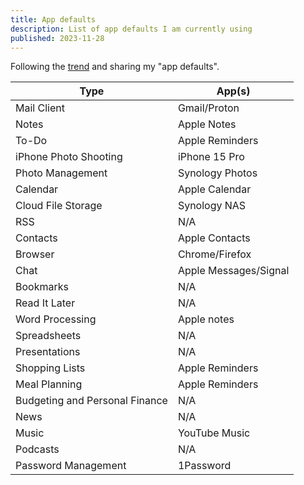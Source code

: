 ```yaml
---
title: App defaults
description: List of app defaults I am currently using
published: 2023-11-28
---
```


Following the [trend](https://defaults.rknight.me/) and sharing my "app defaults".

| Type | App(s) |
|-|-|
| Mail Client | Gmail/Proton |
| Notes | Apple Notes |
| To-Do | Apple Reminders |
| iPhone Photo Shooting | iPhone 15 Pro |
| Photo Management | Synology Photos |
| Calendar | Apple Calendar |
| Cloud File Storage | Synology NAS |
| RSS | N/A |
| Contacts | Apple Contacts |
| Browser | Chrome/Firefox |
| Chat | Apple Messages/Signal |
| Bookmarks | N/A |
| Read It Later | N/A |
| Word Processing | Apple notes |
| Spreadsheets | N/A |
| Presentations | N/A |
| Shopping Lists | Apple Reminders |
| Meal Planning | Apple Reminders |
| Budgeting and Personal Finance | N/A |
| News | N/A |
| Music | YouTube Music |
| Podcasts | N/A |
| Password Management | 1Password |